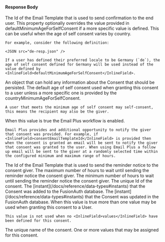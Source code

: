 
#### Response Body

<APIBlock>
  <APIField name="consent.consentEmailTemplateId" type="UUID">
    The Id of the Email Template that is used to send confirmation to the end user.
  </APIField>
  <APIField name="consent.countryMinimumAgeForSelfConsent" type="Map<Locale, Integer>">
    This property optionally overrides the value provided in <InlineField>defaultMinimumAgeForSelfConsent</InlineField> if a more specific value is defined. This can be useful when the age of self consent varies by country.

    For example, consider the following definition:

    <JSON src="de-resp.json" />

    If a user has defined their preferred locale to be Germany (`de`), the age of self consent defined for Germany will be used instead of the value defined by <InlineField>defaultMinimumAgeForSelfConsent</InlineField>.
  </APIField>
  <APIField name="consent.data" type="Object">
    An object that can hold any information about the Consent that should be persisted.
  </APIField>
  <APIField name="consent.defaultMinimumAgeForSelfConsent" type="Integer">
    The default age of self consent used when granting this consent to a user unless a more specific one is provided by the <InlineField>countryMinimumAgeForSelfConsent</InlineField>.

    A user that meets the minimum age of self consent may self-consent, this means the recipient may also be the giver.
  </APIField>
  <APIField name="consent.emailPlus.enabled" type="Boolean">
    When this value is <InlineFieldValue>true</InlineFieldValue> the Email Plus workflow is enabled.

    Email Plus provides and additional opportunity to notify the giver that consent was provided. For example, if <InlineField>consentEmailTemplateId</InlineField> is provided then when the consent is granted an email will be sent to notify the giver that consent was granted to the user. When using Email Plus a follow up email will be sent to the giver at a randomly selected time within the configured minimum and maximum range of hours.
  </APIField>
  <APIField name="consent.emailPlus.emailTemplateId" type="UUID">
    The Id of the Email Template that is used to send the reminder notice to the consent giver.
  </APIField>
  <APIField name="consent.emailPlus.maximumTimeToSendEmailInHours" type="Integer">
    The maximum number of hours to wait until sending the reminder notice the consent giver.
  </APIField>
  <APIField name="consent.emailPlus.minimumTimeToSendEmailInHours" type="Integer">
    The minimum number of hours to wait until sending the reminder notice the consent giver.
  </APIField>
  <APIField name="consent.id" type="UUID">
    The unique Id of the consent.
  </APIField>
  <APIField name="consent.insertInstant" type="Long">
    The [instant](/docs/reference/data-types#instants) that the Consent was added to the FusionAuth database.
  </APIField>
  <APIField name="consent.lastUpdateInstant" type="Long">
    The [instant](/docs/reference/data-types#instants) that the Consent was updated in the FusionAuth database.
  </APIField>
  <APIField name="consent.multipleValuesAllowed" type="Boolean">
    When this value is <InlineFieldValue>true</InlineFieldValue> more than one value may be used when granting this consent to a User.

    This value is not used when no <InlineField>values</InlineField> have been defined for this consent.
  </APIField>
  <APIField name="consent.name" type="String">
    The unique name of the consent.
  </APIField>
  <APIField name="consent.values" type="Array<String>">
    One or more values that may be assigned for this consent.
  </APIField>
</APIBlock>

<JSON title="Example Response JSON" src="consents/response.json" />
